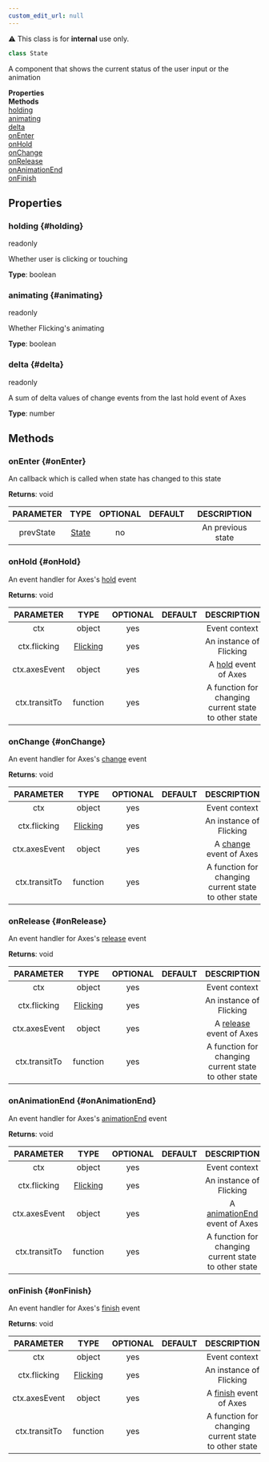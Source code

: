 ```yaml
---
custom_edit_url: null
---
```


<div className="notification is-warning my-2">⚠️ This class is for <strong>internal</strong> use only.</div>

```ts
class State
```
A component that shows the current status of the user input or the animation

<div className="container">
  <div className="row mb-2"><div className="col col--6"><strong>Properties</strong></div><div className="col col--6"><strong>Methods</strong></div></div>
  <div className="row"><div className="col col--6"><a href="#holding">holding</a><br/><a href="#animating">animating</a><br/><a href="#delta">delta</a></div><div className="col col--6"><a href="#onEnter">onEnter</a><br/><a href="#onHold">onHold</a><br/><a href="#onChange">onChange</a><br/><a href="#onRelease">onRelease</a><br/><a href="#onAnimationEnd">onAnimationEnd</a><br/><a href="#onFinish">onFinish</a></div></div>
</div>

## Properties

### holding {#holding}

<div className="bulma-tags">
  <span className="bulma-tag is-warning">readonly</span>
</div>

Whether user is clicking or touching

**Type**: boolean

### animating {#animating}

<div className="bulma-tags">
  <span className="bulma-tag is-warning">readonly</span>
</div>

Whether Flicking's animating

**Type**: boolean

### delta {#delta}

<div className="bulma-tags">
  <span className="bulma-tag is-warning">readonly</span>
</div>

A sum of delta values of change events from the last hold event of Axes

**Type**: number

## Methods

### onEnter {#onEnter}

<div className="bulma-tags">

</div>

An callback which is called when state has changed to this state

**Returns**: void

|PARAMETER|TYPE|OPTIONAL|DEFAULT|DESCRIPTION|
|:---:|:---:|:---:|:---:|:---:|
|prevState|[State](State)|no||An previous state|

### onHold {#onHold}

<div className="bulma-tags">

</div>

An event handler for Axes's [hold](https://naver#github#io/egjs-axes/release/latest/doc/eg#Axes#html#event-hold) event

**Returns**: void

|PARAMETER|TYPE|OPTIONAL|DEFAULT|DESCRIPTION|
|:---:|:---:|:---:|:---:|:---:|
|ctx|object|yes||Event context|
|ctx.flicking|[Flicking](Flicking)|yes||An instance of Flicking|
|ctx.axesEvent|object|yes||A [hold](https://naver#github#io/egjs-axes/release/latest/doc/eg#Axes#html#event-hold) event of Axes|
|ctx.transitTo|function|yes||A function for changing current state to other state|

### onChange {#onChange}

<div className="bulma-tags">

</div>

An event handler for Axes's [change](https://naver#github#io/egjs-axes/release/latest/doc/eg#Axes#html#event-change) event

**Returns**: void

|PARAMETER|TYPE|OPTIONAL|DEFAULT|DESCRIPTION|
|:---:|:---:|:---:|:---:|:---:|
|ctx|object|yes||Event context|
|ctx.flicking|[Flicking](Flicking)|yes||An instance of Flicking|
|ctx.axesEvent|object|yes||A [change](https://naver#github#io/egjs-axes/release/latest/doc/eg#Axes#html#event-change) event of Axes|
|ctx.transitTo|function|yes||A function for changing current state to other state|

### onRelease {#onRelease}

<div className="bulma-tags">

</div>

An event handler for Axes's [release](https://naver#github#io/egjs-axes/release/latest/doc/eg#Axes#html#event-release) event

**Returns**: void

|PARAMETER|TYPE|OPTIONAL|DEFAULT|DESCRIPTION|
|:---:|:---:|:---:|:---:|:---:|
|ctx|object|yes||Event context|
|ctx.flicking|[Flicking](Flicking)|yes||An instance of Flicking|
|ctx.axesEvent|object|yes||A [release](https://naver#github#io/egjs-axes/release/latest/doc/eg#Axes#html#event-release) event of Axes|
|ctx.transitTo|function|yes||A function for changing current state to other state|

### onAnimationEnd {#onAnimationEnd}

<div className="bulma-tags">

</div>

An event handler for Axes's [animationEnd](https://naver#github#io/egjs-axes/release/latest/doc/eg#Axes#html#event-animationEnd) event

**Returns**: void

|PARAMETER|TYPE|OPTIONAL|DEFAULT|DESCRIPTION|
|:---:|:---:|:---:|:---:|:---:|
|ctx|object|yes||Event context|
|ctx.flicking|[Flicking](Flicking)|yes||An instance of Flicking|
|ctx.axesEvent|object|yes||A [animationEnd](https://naver#github#io/egjs-axes/release/latest/doc/eg#Axes#html#event-animationEnd) event of Axes|
|ctx.transitTo|function|yes||A function for changing current state to other state|

### onFinish {#onFinish}

<div className="bulma-tags">

</div>

An event handler for Axes's [finish](https://naver#github#io/egjs-axes/release/latest/doc/eg#Axes#html#event-finish) event

**Returns**: void

|PARAMETER|TYPE|OPTIONAL|DEFAULT|DESCRIPTION|
|:---:|:---:|:---:|:---:|:---:|
|ctx|object|yes||Event context|
|ctx.flicking|[Flicking](Flicking)|yes||An instance of Flicking|
|ctx.axesEvent|object|yes||A [finish](https://naver#github#io/egjs-axes/release/latest/doc/eg#Axes#html#event-finish) event of Axes|
|ctx.transitTo|function|yes||A function for changing current state to other state|

